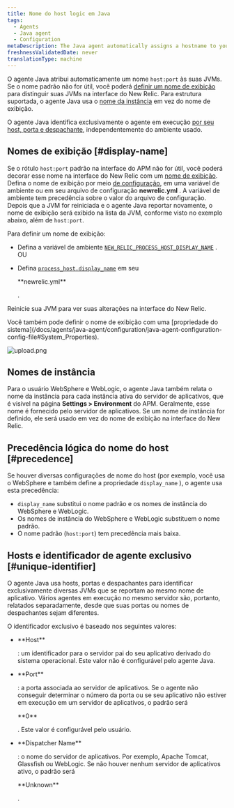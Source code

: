 ```yaml
---
title: Nome do host logic em Java
tags:
  - Agents
  - Java agent
  - Configuration
metaDescription: The Java agent automatically assigns a hostname to your app. You can decorate this hostname with a display name in the New Relic UI.
freshnessValidatedDate: never
translationType: machine
---
```


O agente Java atribui automaticamente um nome `host:port` às suas JVMs. Se o nome padrão não for útil, você poderá [definir um nome de exibição](#display-name) para distinguir suas JVMs na interface do New Relic. Para estrutura suportada, o agente Java usa o [nome da instância](#instance-names) em vez do nome de exibição.

O agente Java identifica exclusivamente o agente em execução [por seu host, porta e despachante](#unique-identifier), independentemente do ambiente usado.

## Nomes de exibição [#display-name]

Se o rótulo `host:port` padrão na interface do APM não for útil, você poderá decorar esse nome na interface do New Relic com um [nome de exibição](/docs/apm/new-relic-apm/maintenance/add-rename-remove-hosts#display_name). Defina o nome de exibição por meio [de configuração](/docs/agents/java-agent/configuration/java-agent-configuration-config-file), em uma variável de ambiente ou em seu arquivo de configuração <DNT>**newrelic.yml**</DNT> . A variável de ambiente tem precedência sobre o valor do arquivo de configuração. Depois que a JVM for reiniciada e o agente Java reportar novamente, o nome de exibição será exibido na lista da JVM, conforme visto no exemplo abaixo, além de `host:port`.

Para definir um nome de exibição:

* Defina a variável de ambiente [`NEW_RELIC_PROCESS_HOST_DISPLAY_NAME`](/docs/agents/java-agent/configuration/java-agent-configuration-config-file#NEW_RELIC_PROCESS_HOST_DISPLAY_NAME) .  
  OU

* Defina [`process_host.display_name`](/docs/agents/java-agent/configuration/java-agent-configuration-config-file#display_name) em seu

  <DNT>
    **newrelic.yml**
  </DNT>

  .

Reinicie sua JVM para ver suas alterações na interface do New Relic.

<Callout variant="tip">
  Você também pode definir o nome de exibição com uma [propriedade do sistema](/docs/agents/java-agent/configuration/java-agent-configuration-config-file#System_Properties).
</Callout>

<img
  title="display_name example"
  alt="upload.png"
  src="/images/apm_screenshot-crop_java-edit-host-name.webp"
/>

## Nomes de instância

Para o usuário WebSphere e WebLogic, o agente Java também relata o nome da instância para cada instância ativa do servidor de aplicativos, que é visível na página <DNT>**Settings > Environment**</DNT> do APM. Geralmente, esse nome é fornecido pelo servidor de aplicativos. Se um nome de instância for definido, ele será usado em vez do nome de exibição na interface do New Relic.

## Precedência lógica do nome do host [#precedence]

Se houver diversas configurações de nome do host (por exemplo, você usa o WebSphere e também define a propriedade `display_name` ), o agente usa esta precedência:

* `display_name` substitui o nome padrão e os nomes de instância do WebSphere e WebLogic.
* Os nomes de instância do WebSphere e WebLogic substituem o nome padrão.
* O nome padrão (`host:port`) tem precedência mais baixa.

## Hosts e identificador de agente exclusivo [#unique-identifier]

O agente Java usa hosts, portas e despachantes para identificar exclusivamente diversas JVMs que se reportam ao mesmo nome de aplicativo. Vários agentes em execução no mesmo servidor são, portanto, relatados separadamente, desde que suas portas ou nomes de despachantes sejam diferentes.

O identificador exclusivo é baseado nos seguintes valores:

* <DNT>
    **Host**
  </DNT>

  : um identificador para o servidor pai do seu aplicativo derivado do sistema operacional. Este valor não é configurável pelo agente Java.

* <DNT>
    **Port**
  </DNT>

  : a porta associada ao servidor de aplicativos. Se o agente não conseguir determinar o número da porta ou se seu aplicativo não estiver em execução em um servidor de aplicativos, o padrão será

  <DNT>
    **0**
  </DNT>

  . Este valor é configurável pelo usuário.

* <DNT>
    **Dispatcher Name**
  </DNT>

  : o nome do servidor de aplicativos. Por exemplo, Apache Tomcat, Glassfish ou WebLogic. Se não houver nenhum servidor de aplicativos ativo, o padrão será

  <DNT>
    **Unknown**
  </DNT>

  .
